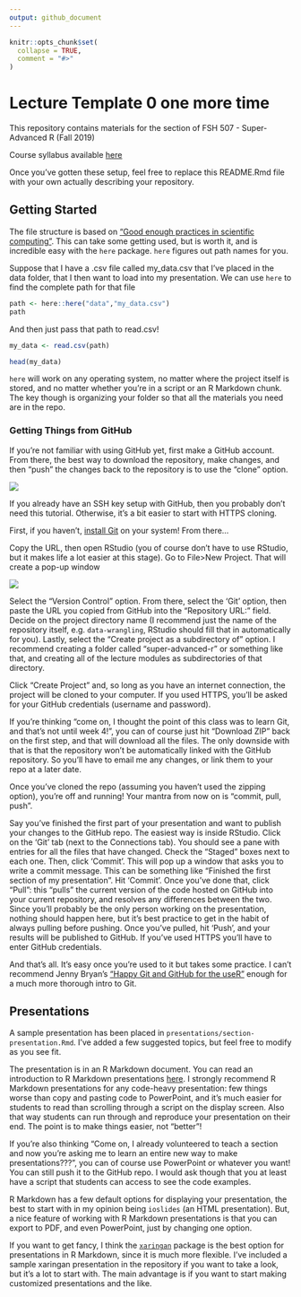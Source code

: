 ```yaml
---
output: github_document
---
```


<!-- README.md is generated from README.Rmd. Please edit that file -->

```r
knitr::opts_chunk$set(
  collapse = TRUE,
  comment = "#>"
)
```
# Lecture Template 0 one more time

This repository contains materials for the <YOUR LECTURE HERE> section of FSH 507 - Super-Advanced R (Fall 2019)

Course syllabus available [here](https://docs.google.com/document/d/1S63IHjNBk8e7St6XcyqhVu98qpuRTUx3DHYqzWKYDys/edit?usp=sharing)

Once you've gotten these setup, feel free to replace this README.Rmd file with your own actually describing your repository. 

## Getting Started

The file structure is based on ["Good enough practices in scientific computing"](https://journals.plos.org/ploscompbiol/article?id=10.1371/journal.pcbi.1005510). This can take some getting used, but is worth it, and is incredible easy with the `here` package. `here` figures out path names for you. 

Suppose that I have a .csv file called my_data.csv that I've placed in the data folder, that I then want to load into my presentation. We can use `here` to find the complete path for that file

```r
path <- here::here("data","my_data.csv")
path
```

And then just pass that path to read.csv!

```r
my_data <- read.csv(path)

head(my_data)
```

`here` will work on any operating system, no matter where the project itself is stored, and no matter whether you're in a script or an R Markdown chunk. The key though is organizing your folder so that all the materials you need are in the repo. 

### Getting Things from GitHub

If you're not familiar with using GitHub yet, first make a GitHub account. From there, the best way to download the repository, make changes, and then "push" the changes back to the repository is to use the "clone" option. 

![](imgs/clone.png)


If you already have an SSH key setup with GitHub, then you probably don't need this tutorial. Otherwise, it's a bit easier to start with HTTPS cloning. 

First, if you haven't, [install Git](https://git-scm.com/book/en/v2/Getting-Started-Installing-Git) on your system! From there...

Copy the URL, then open RStudio (you of course don't have to use RStudio, but it makes life a lot easier at this stage). Go to File>New Project. That will create a pop-up window

![](imgs/newproj.png)

Select the "Version Control" option. From there, select the 'Git' option, then paste the URL you copied from GitHub into the "Repository URL:" field. Decide on the project directory name (I recommend just the name of the repository itself, e.g. `data-wrangling`, RStudio should fill that in automatically for you). Lastly, select the "Create project as a subdirectory of" option. I recommend creating a folder called "super-advanced-r" or something like that, and creating all of the lecture modules as subdirectories of that directory. 

Click "Create Project" and, so long as you have an internet connection, the project will be cloned to your computer. If you used HTTPS, you'll be asked for your GitHub credentials (username and password). 

If you're thinking "come on, I thought the point of this class was to learn Git, and that's not until week 4!", you can of course just hit "Download ZIP" back on the first step, and that will download all the files. The only downside with that is that the repository won't be automatically linked with the GitHub repository. So you'll have to email me any changes, or link them to your repo at a later date. 

Once you've cloned the repo (assuming you haven't used the zipping option), you're off and running! Your mantra from now on is "commit, pull, push". 

Say you've finished the first part of your presentation and want to publish your changes to the GitHub repo. The easiest way is inside RStudio. Click on the 'Git' tab (next to the Connections tab). You should see a pane with entries for all the files that have changed. Check the "Staged" boxes next to each one. Then, click 'Commit'. This will pop up a window that asks you to write a commit message. This can be something like "Finished the first section of my presentation". Hit 'Commit'. Once you've done that, click "Pull": this "pulls" the current version of the code hosted on GitHub into your current repository, and resolves any differences between the two. Since you'll probably be the only person working on the presentation, nothing should happen here, but it's best practice to get in the habit of always pulling before pushing. Once you've pulled, hit 'Push', and your results will be published to GitHub. If you've used HTTPS you'll have to enter GitHub credentials. 

And that's all. It's easy once you're used to it but takes some practice. I can't recommend Jenny Bryan's ["Happy Git and GitHub for the useR"](https://happygitwithr.com/) enough for a much more thorough intro to Git. 


## Presentations

A sample presentation has been placed in `presentations/section-presentation.Rmd`. I've added a few suggested topics, but feel free to modify as you see fit.  

The presentation is in an R Markdown document. You can read an introduction to R Markdown presentations [here](https://bookdown.org/yihui/rmarkdown/presentations.html). I strongly recommend R Markdown presentations for any code-heavy presentation: few things worse than copy and pasting code to PowerPoint, and it's much easier for students to read than scrolling through a script on the display screen. Also that way students can run through and reproduce your presentation on their end. The point is to make things easier, not "better"!

If you're also thinking "Come on, I already volunteered to teach a section and now you're asking me to learn an entire new way to make presentations???", you can of course use PowerPoint or whatever you want! You can still push it to the GitHub repo. I would ask though that you at least have a script that students can access to see the code examples.

R Markdown has a few default options for displaying your presentation, the best to start with in my opinion being `ioslides` (an HTML presentation). But, a nice feature of working with R Markdown presentations is that you can export to PDF, and even PowerPoint, just by changing one option. 

If you want to get fancy, I think the [`xaringan`](https://github.com/yihui/xaringan) package is the best option for presentations in R Markdown, since it is much more flexible. I've included a sample xaringan presentation in the repository if you want to take a look, but it's a lot to start with. The main advantage is if you want to start making customized presentations and the like. 
